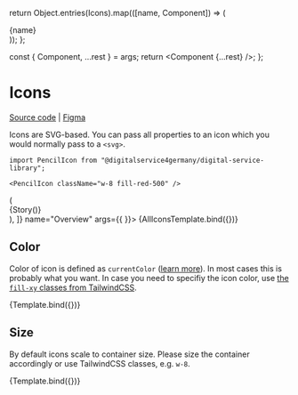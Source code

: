


<Meta title="Atoms/Icons" />

  return Object.entries(Icons).map(([name, Component]) => (<div className="flex flex-col items-center"><Component className="w-8 m-2" />{name}</div>));
};

  const { Component, ...rest } = args;
  return <Component {...rest} />;
};

# Icons

[Source code](https://github.com/digitalservice4germany/digital-service-library/tree/main/src/components/Icons) | [Figma](https://www.figma.com/file/49Gxm2IajuwbGhj37zu9x0/Angie?node-id=17%3A896)

Icons are SVG-based. You can pass all properties to an icon which you would normally pass to a `<svg>`.

```
import PencilIcon from "@digitalservice4germany/digital-service-library";

<PencilIcon className="w-8 fill-red-500" />
```

<Canvas>
  <Story
    decorators={[
      (Story) => (
        <div className="grid grid-cols-2 sm:grid-cols-4 md:grid-cols-6 lg:grid-cols-8 gap-8">
          {Story()}
        </div>
      ),
    ]}
    name="Overview"
    args={{
    }}>
    {AllIconsTemplate.bind({})}
  </Story>
</Canvas>

## Color

Color of icon is defined as `currentColor` ([learn more](https://css-tricks.com/currentcolor/)). In most cases this is probably what you want. In case you need to specifiy the icon color, use [the `fill-xy` classes from TailwindCSS](https://tailwindcss.com/docs/fill#setting-the-fill-color).

<Canvas>
  <Story
    name="Icon Color Example"
    args={{
      Component: BinIcon,
      className: "w-16 fill-blue-500"
    }}>
    {Template.bind({})}
  </Story>
</Canvas>

## Size

By default icons scale to container size. Please size the container accordingly or use TailwindCSS classes, e.g. `w-8`.

<Canvas>
  <Story
    name="Icon Size Example"
    args={{
      Component: ExternalIcon
    }}>
    {Template.bind({})}
  </Story>
</Canvas>
